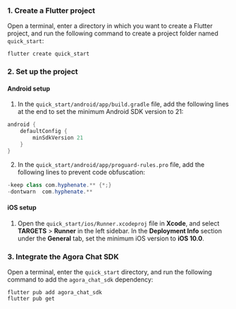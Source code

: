 <PlatformWrapper platform="flutter">

### 1. Create a Flutter project

Open a terminal, enter a directory in which you want to create a Flutter project, and run the following command to create a project folder named `quick_start`:

```
flutter create quick_start
```

### 2. Set up the project

#### Android setup

1. In the `quick_start/android/app/build.gradle` file, add the following lines at the end to set the minimum Android SDK version to 21:

```gradle
android {
    defaultConfig {
        minSdkVersion 21
    }
}
```

2. In the `quick_start/android/app/proguard-rules.pro` file, add the following lines to prevent code obfuscation:

```java
-keep class com.hyphenate.** {*;}
-dontwarn  com.hyphenate.**
```

#### iOS setup

1. Open the `quick_start/ios/Runner.xcodeproj` file in **Xcode**, and select **TARGETS** > **Runner** in the left sidebar. In the **Deployment Info** section under the **General** tab, set the minimum iOS version to **iOS 10.0**.

### 3. Integrate the Agora Chat SDK

Open a terminal, enter the `quick_start` directory, and run the following command to add the `agora_chat_sdk` dependency:

```
flutter pub add agora_chat_sdk
flutter pub get
```

</PlatformWrapper>